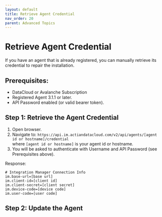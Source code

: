 ```yaml
---
layout: default
title: Retrieve Agent Credential
nav_order: 20
parent: Advanced Topics
---
```

# Retrieve Agent Credential

If you have an agent that is already registered, you can manually retrieve its credential to repair the installation.

## Prerequisites:

* DataCloud or Avalanche Subscription
* Registered Agent 3.1.1 or later.
* API Password enabled (or valid bearer token).

## Step 1: Retrieve the Agent Credential

1. Open browser.
2. Navigate to: `https://api.im.actiandatacloud.com/v2/api/agents/[agent id or hostname]/credential`<br/>
 where `[agent id or hostname]` is your agent id or hostname.
3. You will be asked to authenticate with Username and API Password (see Prerequisites above).

Response:
```
# Integration Manager Connection Info
im.base-url=[base url]
im.client-id=[client id]
im.client-secret=[client secret]
im.device-code=[device code]
im.user-code=[user code]
```

## Step 2: Update the Agent

<PartialExample name="update_the_agent" />